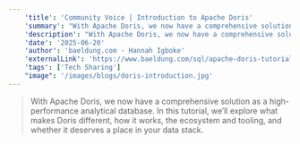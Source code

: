 ```yaml
---
    'title': 'Community Voice | Introduction to Apache Doris'
    'summary': "With Apache Doris, we now have a comprehensive solution as a high-performance analytical database. In this tutorial, we’ll explore what makes Doris different, how it works, the ecosystem and tooling, and whether it deserves a place in your data stack."
    'description': "With Apache Doris, we now have a comprehensive solution as a high-performance analytical database. In this tutorial, we’ll explore what makes Doris different, how it works, the ecosystem and tooling, and whether it deserves a place in your data stack."
    'date': '2025-06-20'
    'author': 'baeldung.com · Hannah Igboke'
    'externalLink': 'https://www.baeldung.com/sql/apache-doris-tutorial'
    'tags': ['Tech Sharing']
    "image": '/images/blogs/doris-introduction.jpg'
---
```



> <BlogLink rel="noopener noreferrer" target='_blank' href='https://www.baeldung.com/sql/apache-doris-tutorial'>With Apache Doris, we now have a comprehensive solution as a high-performance analytical database. In this tutorial, we’ll explore what makes Doris different, how it works, the ecosystem and tooling, and whether it deserves a place in your data stack.<SeeMore /></BlogLink>
